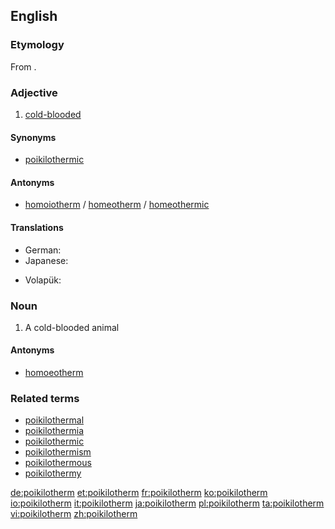==English==

===Etymology===
From {{confix|poikilo|therm|lang=en}}.

===Adjective===
{{en-adj}}

# [[cold-blooded]]

====Synonyms====
* [[poikilothermic]]

====Antonyms====
* [[homoiotherm]] / [[homeotherm]] / [[homeothermic]]

====Translations====
{{trans-top|Ecology: animals with unconstant body temperature}}
* German: {{t+|de|poikilotherm}}
* Japanese: {{t|ja|変温動物|tr=へんおんどうぶつ, hen'ondōbutsu}}
{{trans-mid}}
* Volapük: {{t|vo|cenavamik}}
{{trans-bottom}}

===Noun===
{{en-noun}}

# A cold-blooded animal

====Antonyms====
* [[homoeotherm]]

===Related terms===
* [[poikilothermal]]
* [[poikilothermia]]
* [[poikilothermic]]
* [[poikilothermism]]
* [[poikilothermous]]
* [[poikilothermy]]

[[de:poikilotherm]]
[[et:poikilotherm]]
[[fr:poikilotherm]]
[[ko:poikilotherm]]
[[io:poikilotherm]]
[[it:poikilotherm]]
[[ja:poikilotherm]]
[[pl:poikilotherm]]
[[ta:poikilotherm]]
[[vi:poikilotherm]]
[[zh:poikilotherm]]